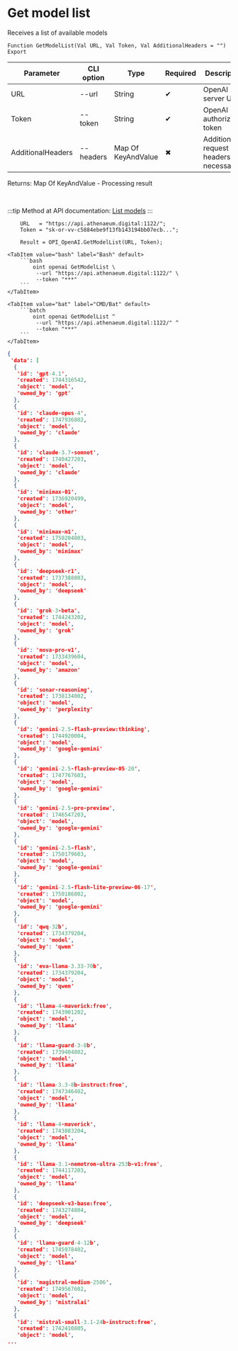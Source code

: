 ﻿---
sidebar_position: 1
description: Get model list and other functions to work with OpenAI in the Open Integration Package, a free open-source integration library for 1C:Enterprise 8, OneScript and CLI
keywords: [1C, 1С, 1С:Enterprise, 1С:Enterprise 8.3, API, Integration, Services, Exchange, OneScript, CLI, OpenAI]
---


# Get model list
 Receives a list of available models



`Function GetModelList(Val URL, Val Token, Val AdditionalHeaders = "") Export`

  | Parameter | CLI option | Type | Required | Description |
  |-|-|-|-|-|
  | URL | --url | String | &#x2714; | OpenAI server URL |
  | Token | --token | String | &#x2714; | OpenAI authorization token |
  | AdditionalHeaders | --headers | Map Of KeyAndValue | &#x2716; | Additional request headers, if necessary |

  
  Returns:  Map Of KeyAndValue - Processing result

<br/>

:::tip
Method at API documentation: [List models](https://platform.openai.com/docs/api-reference/models/list)
:::
<br/>



```bsl title="1C:Enterprise/OneScript code example"
    URL   = "https://api.athenaeum.digital:1122/";
    Token = "sk-or-vv-c5884ebe9f13fb143194bb07ecb...";

    Result = OPI_OpenAI.GetModelList(URL, Token);
```
 

 <Tabs>
  
    <TabItem value="bash" label="Bash" default>
        ```bash
            oint openai GetModelList \
             --url "https://api.athenaeum.digital:1122/" \
             --token "***"
        ```
    </TabItem>
  
    <TabItem value="bat" label="CMD/Bat" default>
        ```batch
            oint openai GetModelList ^
             --url "https://api.athenaeum.digital:1122/" ^
             --token "***"
        ```
    </TabItem>
</Tabs>


```json title="Result"
{
 'data': [
  {
   'id': 'gpt-4.1',
   'created': 1744316542,
   'object': 'model',
   'owned_by': 'gpt'
  },
  {
   'id': 'claude-opus-4',
   'created': 1747936802,
   'object': 'model',
   'owned_by': 'claude'
  },
  {
   'id': 'claude-3.7-sonnet',
   'created': 1740427203,
   'object': 'model',
   'owned_by': 'claude'
  },
  {
   'id': 'minimax-01',
   'created': 1736920499,
   'object': 'model',
   'owned_by': 'other'
  },
  {
   'id': 'minimax-m1',
   'created': 1750204803,
   'object': 'model',
   'owned_by': 'minimax'
  },
  {
   'id': 'deepseek-r1',
   'created': 1737388803,
   'object': 'model',
   'owned_by': 'deepseek'
  },
  {
   'id': 'grok-3-beta',
   'created': 1744243202,
   'object': 'model',
   'owned_by': 'grok'
  },
  {
   'id': 'nova-pro-v1',
   'created': 1733439604,
   'object': 'model',
   'owned_by': 'amazon'
  },
  {
   'id': 'sonar-reasoning',
   'created': 1738134002,
   'object': 'model',
   'owned_by': 'perplexity'
  },
  {
   'id': 'gemini-2.5-flash-preview:thinking',
   'created': 1744920004,
   'object': 'model',
   'owned_by': 'google-gemini'
  },
  {
   'id': 'gemini-2.5-flash-preview-05-20',
   'created': 1747767603,
   'object': 'model',
   'owned_by': 'google-gemini'
  },
  {
   'id': 'gemini-2.5-pro-preview',
   'created': 1746547203,
   'object': 'model',
   'owned_by': 'google-gemini'
  },
  {
   'id': 'gemini-2.5-flash',
   'created': 1750179603,
   'object': 'model',
   'owned_by': 'google-gemini'
  },
  {
   'id': 'gemini-2.5-flash-lite-preview-06-17',
   'created': 1750186802,
   'object': 'model',
   'owned_by': 'google-gemini'
  },
  {
   'id': 'qwq-32b',
   'created': 1734379204,
   'object': 'model',
   'owned_by': 'qwen'
  },
  {
   'id': 'eva-llama-3.33-70b',
   'created': 1734379204,
   'object': 'model',
   'owned_by': 'qwen'
  },
  {
   'id': 'llama-4-maverick:free',
   'created': 1743901202,
   'object': 'model',
   'owned_by': 'llama'
  },
  {
   'id': 'llama-guard-3-8b',
   'created': 1739404802,
   'object': 'model',
   'owned_by': 'llama'
  },
  {
   'id': 'llama-3.3-8b-instruct:free',
   'created': 1747346402,
   'object': 'model',
   'owned_by': 'llama'
  },
  {
   'id': 'llama-4-maverick',
   'created': 1743883204,
   'object': 'model',
   'owned_by': 'llama'
  },
  {
   'id': 'llama-3.1-nemotron-ultra-253b-v1:free',
   'created': 1744117203,
   'object': 'model',
   'owned_by': 'llama'
  },
  {
   'id': 'deepseek-v3-base:free',
   'created': 1743274804,
   'object': 'model',
   'owned_by': 'deepseek'
  },
  {
   'id': 'llama-guard-4-12b',
   'created': 1745978402,
   'object': 'model',
   'owned_by': 'llama'
  },
  {
   'id': 'magistral-medium-2506',
   'created': 1749567602,
   'object': 'model',
   'owned_by': 'mistralai'
  },
  {
   'id': 'mistral-small-3.1-24b-instruct:free',
   'created': 1742410805,
   'object': 'model',
...
```
